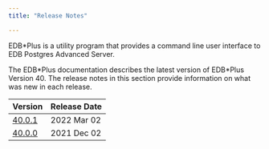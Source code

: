 ```yaml
---
title: "Release Notes"

---
```


EDB\*Plus is a utility program that provides a command line user interface to EDB Postgres Advanced Server.

The EDB\*Plus documentation describes the latest version of EDB\*Plus Version 40. The release notes in this section provide information on what was new in each release. 

| Version                                | Release Date |                        
| --------------------------------------- | ------------ |  
| [40.0.1](09_edbplus_40.01_rel_notes.mdx)| 2022 Mar 02  | 
| [40.0.0](10_edbplus_40_rel_notes.mdx)       | 2021 Dec 02  | 